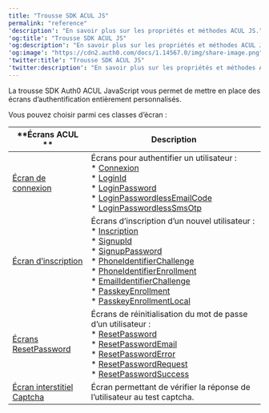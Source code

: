 ---
title: "Trousse SDK ACUL JS"
permalink: "reference"
'description': "En savoir plus sur les propriétés et méthodes ACUL JS."
'og:title': "Trousse SDK ACUL JS"
'og:description': "En savoir plus sur les propriétés et méthodes ACUL JS."
'og:image': "https://cdn2.auth0.com/docs/1.14567.0/img/share-image.png"
'twitter:title': "Trousse SDK ACUL JS"
'twitter:description': "En savoir plus sur les propriétés et méthodes ACUL JS."
---

La trousse SDK Auth0 ACUL JavaScript vous permet de mettre en place des écrans d’authentification entièrement personnalisés.

Vous pouvez choisir parmi ces classes d’écran :

<table class="table"><thead>
<tr>
<th>**Écrans ACUL **</th>
<th><strong>Description</strong></th>
</tr>
</thead>
<tbody>
<tr>
<td><a href="/docs/docs/fr-ca/customize/login-pages/advanced-customizations/reference/login-screen-classes">Écran de connexion</a></td>
<td>Écrans pour authentifier un utilisateur : <br/>* <a href="/docs/docs/fr-ca/customize/login-pages/advanced-customizations/reference/login-screen-classes#login-screen-class">Connexion</a> <br/>* <a href="/docs/docs/fr-ca/customize/login-pages/advanced-customizations/reference/login-screen-classes#login-id-screen-class">LoginId</a> <br/>* <a href="/docs/docs/fr-ca/customize/login-pages/advanced-customizations/reference/login-screen-classes#login-password-screen-class">LoginPassword</a> <br/>* <a href="/docs/docs/fr-ca/customize/login-pages/advanced-customizations/reference/login-screen-classes#login-passwordless-email-code-screen-class">LoginPasswordlessEmailCode</a> <br/>* <a href="/docs/docs/fr-ca/customize/login-pages/advanced-customizations/reference/login-screen-classes#login-passwordless-sms-otp-screen-class">LoginPasswordlessSmsOtp</a></td>
</tr>
<tr>
<td><a href="/docs/docs/fr-ca/customize/login-pages/advanced-customizations/reference/signup-screen-classes">Écran d’inscription</a></td>
<td>Écrans d’inscription d’un nouvel utilisateur :  <br/>* <a href="/docs/docs/fr-ca/customize/login-pages/advanced-customizations/reference/signup-screen-classes#signup-screen-class">Inscription</a> <br/>* <a href="/docs/docs/fr-ca/customize/login-pages/advanced-customizations/reference/signup-screen-classes#signup-id-screen-class">SignupId</a> <br/>* <a href="/docs/docs/fr-ca/customize/login-pages/advanced-customizations/reference/signup-screen-classes#signup-password-screen-class">SignupPassword</a> <br/>* <a href="/docs/docs/fr-ca/customize/login-pages/advanced-customizations/reference/signup-screen-classes#phone-identifier-challenge-screen-class">PhoneIdentifierChallenge</a> <br/>* <a href="/docs/docs/fr-ca/customize/login-pages/advanced-customizations/reference/signup-screen-classes#phone-identifier-enrollment-screen-class">PhoneIdentifierEnrollment</a> <br/>* <a href="/docs/docs/fr-ca/customize/login-pages/advanced-customizations/reference/signup-screen-classes#email-identifier-challenge-screen-class">EmailIdentifierChallenge</a> <br/>* <a href="/docs/docs/fr-ca/customize/login-pages/advanced-customizations/reference/signup-screen-classes#passkey-enrollment-screen-class">PasskeyEnrollment</a> <br/>* <a href="/docs/docs/fr-ca/customize/login-pages/advanced-customizations/reference/signup-screen-classes#passkey-enrollment-local-screen-class">PasskeyEnrollmentLocal</a></td>
</tr>
<tr>
<td><a href="/docs/docs/fr-ca/customize/login-pages/advanced-customizations/reference/reset-password-screen-classes">Écrans ResetPassword</a></td>
<td>Écrans de réinitialisation du mot de passe d’un utilisateur :  <br/>* <a href="/docs/docs/fr-ca/customize/login-pages/advanced-customizations/reference/reset-password-screen-classes#reset-password-screen-class">ResetPassword</a> <br/>* <a href="/docs/docs/fr-ca/customize/login-pages/advanced-customizations/reference/reset-password-screen-classes#reset-password-email-screen-class">ResetPasswordEmail</a> <br/>* <a href="/docs/docs/fr-ca/customize/login-pages/advanced-customizations/reference/reset-password-screen-classes#reset-password-error-screen-class">ResetPasswordError</a> <br/>* <a href="/docs/docs/fr-ca/customize/login-pages/advanced-customizations/reference/reset-password-screen-classes#reset-password-request-screen-class">ResetPasswordRequest</a> <br/>* <a href="/docs/docs/fr-ca/customize/login-pages/advanced-customizations/reference/reset-password-screen-classes#reset-password-success-screen-class">ResetPasswordSuccess</a></td>
</tr>
<tr>
<td><a href="/docs/docs/fr-ca/customize/login-pages/advanced-customizations/reference/interstitial-captcha-screen-class">Écran interstitiel Captcha</a></td>
<td>Écran permettant de vérifier la réponse de l’utilisateur au test captcha.</td>
</tr>
</tbody>
</table>